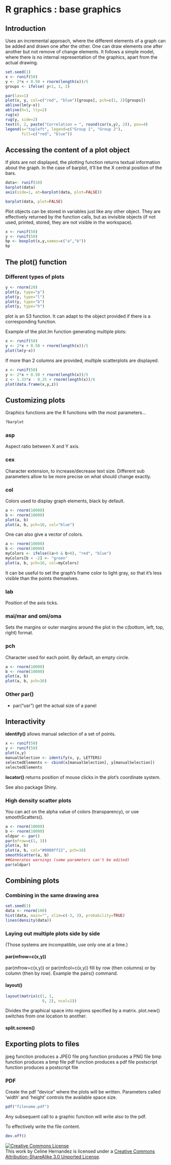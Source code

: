 R graphics : base graphics
================================================================================

Introduction
--------------------------------------------------------------------------------

Uses an incremental approach, where the different elements of a graph can be added and drawn one after the other.
One can draw elements one after another but not remove of change elements.
It follows a simple model, where there is no internal representation of the graphics, apart from the actual drawing.


```r
set.seed(1)
x <- runif(50)
y <- 2*x + 0.50 + rnorm(length(x))/5
groups <- ifelse( y<1, 1, 2)

par(las=1)
plot(x, y, col=c("red", "blue")[groups], pch=c(1, 2)[groups])
abline(lm(y~x))
abline(h=1, lty=2)
rug(x)
rug(y, side=2)
text(0, 2, paste("Correlation = ", round(cor(x,y), 2)), pos=4)
legend(x="topleft", legend=c("Group 1", "Group 2"),
       fill=c("red", "blue"))
```

Accessing the content of a plot object
--------------------------------------------------------------------------------

If plots are not displayed, the plotting function returns textual information about the graph. In the case of barplot, it'll be the X central position of the bars. 

```r
data<- runif(10)
barplot(data)
axis(side=1, at=barplot(data, plot=FALSE))

barplot(data, plot=FALSE)
```

Plot objects can be stored in variables just like any other object. They are effectively returned by the function calls, but as invisible objects (if not used, printed, stored, they are not visible in the workspace).
```r
x <- runif(50)
y <- runif(50)
bp <- boxplot(x,y,names=c("a","b"))
bp
```


The plot() function
--------------------------------------------------------------------------------

### Different types of plots

```r
y <- rnorm(20)
plot(y, type="p")
plot(y, type="l")
plot(y, type="b")
plot(y, type="h")
```

plot is an S3 function. It can adapt to the object provided if there is a corresponding function.

Example of the plot.lm function generating multiple plots:
```r
x <- runif(50)
y <- 2*x + 0.50 + rnorm(length(x))/5
plot(lm(y~x))
```

If more than 2 columns are provided, multiple scatterplots are displayed.

```r
x <- runif(50)
y <- 2*x + 0.50 + rnorm(length(x))/5
z <- 1.33*x - 0.25 + rnorm(length(x))/6
plot(data.frame(x,y,z))
```


Customizing plots
--------------------------------------------------------------------------------

Graphics functions are the R functions with the most parameters...

```r
?barplot
```


### asp

Aspect ratio between X and Y axis.


### cex

Character extension, to increase/decrease text size. Different sub parameters allow to be more precise on what should change exactly.


### col

Colors used to display graph elements, black by default. 

```r
a <- rnorm(10000)
b <- rnorm(10000)
plot(a, b)
plot(a, b, pch=16, col="blue")
```

One can also give a vector of colors.
```r
a <- rnorm(10000)
b <- rnorm(10000)
myColors <- ifelse((a>0 & b>0), "red", "blue")
myColors[b < -2] <- "green"
plot(a, b, pch=16, col=myColors)
```


It can be useful to set the graph's frame color to light gray, so that it's less visible than the points themselves.


### lab

Position of the axis ticks.


### mai/mar and omi/oma

Sets the margins or outer margins around the plot in the c(bottom, left, top, right) format.


### pch

Character used for each point. By default, an empty circle.

```r
a <- rnorm(10000)
b <- rnorm(10000)
plot(a, b)
plot(a, b, pch=16)
```


### Other par()

- par("usr") get the actual size of a panel


Interactivity
--------------------------------------------------------------------------------

**identify()** allows manual selection of a set of points.

```r
x <- runif(50)
y <- runif(50)
plot(x,y)
manualSelection <- identify(x, y, LETTERS)
selectedElements <- cbind(x[manualSelection], y[manualSelection])
selectedElements
```


**locator()** returns position of mouse clicks in the plot's coordinate system.

See also package Shiny.

### High density scatter plots

You can act on the alpha value of colors (transparency), or use smoothScatters().

```r
a <- rnorm(10000)
b <- rnorm(10000)
oldpar <- par()
par(mfrow=c(1, 3))
plot(a, b)
plot(a, b, col="#0000ff22", pch=16)
smoothScatter(a, b)
##Generates warnings (some parameters can't be edited)
par(oldpar)
```


Combining plots
--------------------------------------------------------------------------------

### Combining in the same drawing area

```r
set.seed(1)
data <- rnorm(100)
hist(data, main="", xlim=c(-3, 3), probability=TRUE)
lines(density(data))
```

### Laying out multiple plots side by side

(Those systems are incompatible, use only one at a time.)

#### par(mfrow=c(x,y))

par(mfrow=c(x,y)) or par(mfcol=c(x,y)) fill by row (then columns) or by column (then by row).
Example the pairs() command.

#### layout()

```r
layout(matrix(c(1, 1, 
                0, 2), ncol=2))
```
Divides the graphical space into regions specified by a matrix. plot.new() switches from one location to another.

#### split.screen()


Exporting plots to files
--------------------------------------------------------------------------------

jpeg function produces a JPEG file
png function produces a PNG file
bmp function produces a bmp file
pdf function produces a pdf file
postscript function produces a postscript file


### PDF

Create the pdf "device" where the plots will be written. Parameters called 'width' and 'height' controls the available space size.
```r
pdf("filename.pdf")
```
Any subsequent call to a graphic function will write also to the pdf.

To effectively write the file content.
```r
dev.off()
```


<a rel="license" href="http://creativecommons.org/licenses/by-sa/3.0/deed.en_US"><img alt="Creative Commons License" style="border-width:0" src="http://i.creativecommons.org/l/by-sa/3.0/80x15.png" /></a><br />This work by <span xmlns:cc="http://creativecommons.org/ns#" property="cc:attributionName">Celine Hernandez</span> is licensed under a <a rel="license" href="http://creativecommons.org/licenses/by-sa/3.0/deed.en_US">Creative Commons Attribution-ShareAlike 3.0 Unported License</a>.
